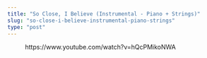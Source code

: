```yaml
---
title: "So Close, I Believe (Instrumental - Piano + Strings)"
slug: "so-close-i-believe-instrumental-piano-strings"
type: "post"
---
```


<!-- wp:embed {"url":"https://www.youtube.com/watch?v=hQcPMikoNWA","type":"video","providerNameSlug":"youtube","responsive":true,"className":"wp-embed-aspect-16-9 wp-has-aspect-ratio"} -->
<figure class="wp-block-embed is-type-video is-provider-youtube wp-block-embed-youtube wp-embed-aspect-16-9 wp-has-aspect-ratio"><div class="wp-block-embed__wrapper">
https://www.youtube.com/watch?v=hQcPMikoNWA
</div></figure>
<!-- /wp:embed -->